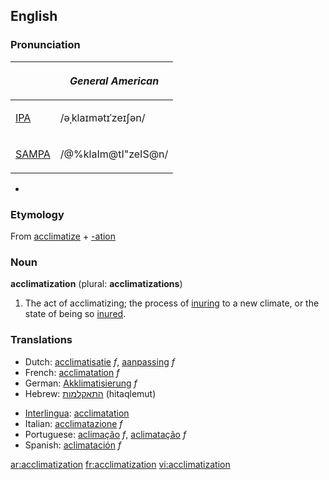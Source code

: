 {{wikipedia}}
==English==

===Pronunciation===
{| border=1 cellpadding=5
! !! ''General American''
|-
| [[w:IPA|IPA]] || /əˌklaɪmətɪˈzeɪʃən/
|-
| [[w:SAMPA|SAMPA]] || /@%klaIm@tI"zeIS@n/
|}
*{{audio|en-us-acclimatization.ogg|Audio (US)}}


===Etymology===
From [[acclimatize]] + [[-ation]]

===Noun===
'''acclimatization''' (plural: '''acclimatizations''')

# The act of acclimatizing; the process of [[inuring]] to a new climate, or the state of being so [[inure]]d. 

===Translations===
{{top}}
*Dutch: [[acclimatisatie]] ''f'', [[aanpassing]] ''f''
*French: [[acclimatation]] ''f''
*German: [[Akklimatisierung]] ''f''
*Hebrew: [[התאקלמות]] (hitaqlemut)
{{mid}}
*[[Interlingua]]: [[acclimatation]]
*Italian: [[acclimatazione]] ''f''
*Portuguese: [[aclimação]] ''f'', [[aclimatação]] ''f''
*Spanish: [[aclimatación]] ''f''
{{bottom}}

[[ar:acclimatization]]
[[fr:acclimatization]]
[[vi:acclimatization]]